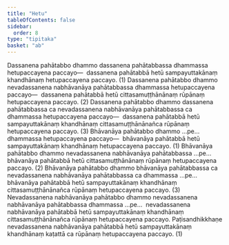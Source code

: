 ```yaml
---
title: "Hetu"
tableOfContents: false
sidebar:
  order: 8
type: "tipitaka"
basket: "ab"
---
```



<DynamicBreadcrumb />

<Division number="69">

<Paragraph number="940">
Dassanena pahātabbo dhammo dassanena pahātabbassa dhammassa hetupaccayena paccayo—  dassanena pahātabbā hetū sampayuttakānaṃ khandhānaṃ hetupaccayena paccayo. (1)
</Paragraph>

<Paragraph number="941">
Dassanena pahātabbo dhammo nevadassanena nabhāvanāya pahātabbassa dhammassa hetupaccayena paccayo—  dassanena pahātabbā hetū cittasamuṭṭhānānaṃ rūpānaṃ hetupaccayena paccayo. (2)
</Paragraph>

<Paragraph number="942">
Dassanena pahātabbo dhammo dassanena pahātabbassa ca nevadassanena nabhāvanāya pahātabbassa ca dhammassa hetupaccayena paccayo—  dassanena pahātabbā hetū sampayuttakānaṃ khandhānaṃ cittasamuṭṭhānānañca rūpānaṃ hetupaccayena paccayo. (3)
</Paragraph>

</Division>
<Division number="70">

<Paragraph number="943">
Bhāvanāya pahātabbo dhammo …pe…  dhammassa hetupaccayena paccayo—  bhāvanāya pahātabbā hetū sampayuttakānaṃ khandhānaṃ hetupaccayena paccayo. (1)
</Paragraph>

<Paragraph number="944">
Bhāvanāya pahātabbo dhammo nevadassanena nabhāvanāya pahātabbassa …pe…  bhāvanāya pahātabbā hetū cittasamuṭṭhānānaṃ rūpānaṃ hetupaccayena paccayo. (2)
</Paragraph>

<Paragraph number="945">
Bhāvanāya pahātabbo dhammo bhāvanāya pahātabbassa ca nevadassanena nabhāvanāya pahātabbassa ca dhammassa …pe…  bhāvanāya pahātabbā hetū sampayuttakānaṃ khandhānaṃ cittasamuṭṭhānānañca rūpānaṃ hetupaccayena paccayo. (3)
</Paragraph>

<Paragraph number="946">
Nevadassanena nabhāvanāya pahātabbo dhammo nevadassanena nabhāvanāya pahātabbassa dhammassa …pe…  nevadassanena nabhāvanāya pahātabbā hetū sampayuttakānaṃ khandhānaṃ cittasamuṭṭhānānañca rūpānaṃ hetupaccayena paccayo. Paṭisandhikkhaṇe nevadassanena nabhāvanāya pahātabbā hetū sampayuttakānaṃ khandhānaṃ kaṭattā ca rūpānaṃ hetupaccayena paccayo. (1)
</Paragraph>
</Division>